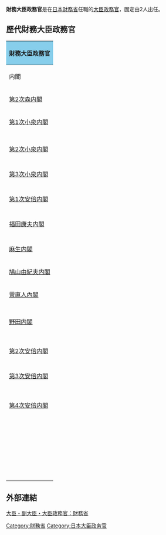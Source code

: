 {{Unreferenced|time=2020-07-02T15:54:29+00:00}}
'''財務大臣政務官'''是在[[日本|日本]][[財務省|財務省]]任職的[[大臣政務官|大臣政務官]]，固定由2人出任。

== 歷代財務大臣政務官 ==
{| class="wikitable"
! colspan="5" style="background-color:skyblue" |財務大臣政務官
|-
! colspan="2" |内閣
! colspan="2" |姓名
!任期
|-
|[[第2次森内閣|第2次森内閣]]
|[[第2次森内閣_(改造_中央省庁再編後)|改造内閣（中央省庁再編後）]]
|[[大野松茂|大野松茂]]
|[[砂田圭佑|砂田圭佑]]
|2001年1月6日 - 2001年4月26日
|-
| colspan="2" rowspan="2" |[[第1次小泉内閣|第1次小泉内閣]]
|[[中野清_(政治家)|中野清]]
|[[林田彪|林田彪]]
|2001年5月7日 -  2002年1月8日
|-
|[[砂田圭佑|砂田圭佑]]
|[[吉田幸弘|吉田幸弘]]
|2002年1月8日 - 2002年9月30日
|-
| style="border-top:hidden" |
|[[第1次小泉内閣_(第1次改造)|第1次改造内閣]]
|[[田中和徳|田中和徳]]
|[[森山裕|森山裕]]
|2002年10月4日 - 2003年9月22日
|-
| style="border-top:hidden" |
|[[第1次小泉内閣_(第2次改造)|第2次改造内閣]]
|[[七条明|七条明]]
|[[山下英利|山下英利]]
|2003年9月25日 - 2003年11月19日
|-
| colspan="2" |[[第2次小泉内閣|第2次小泉内閣]]
|七条明
|山下英利
|2003年11月20日 - 2004年7月20日
|-
| style="border-top:hidden" |
|[[第2次小泉内閣_(改造)|改造内閣]]
|[[倉田雅年|倉田雅年]]
|[[段本幸男|段本幸男]]
|2004年9月30日 - 2005年7月5日
|-
| colspan="2" |[[第3次小泉内閣|第3次小泉内閣]]
|倉田雅年
|段本幸男
|2005年9月22日 - 2005年10月31日
|-
| style="border-top:hidden" |
|[[第3次小泉内閣_(改造)|改造内閣]]
|西田猛
|野上浩太郎
|2005年11月2日 - 2006年9月26日
|-
| colspan="2" |[[第1次安倍内閣|第1次安倍内閣]]
|[[江崎洋一郎|江崎洋一郎]]
|[[椎名一保|椎名一保]]
|2006年9月27日 - 2007年8月27日
|-
| style="border-top:hidden" |
|[[第1次安倍内閣_(改造)|第1次改造内閣]]
|[[宮下一郎|宮下一郎]]
|[[小泉昭男|小泉昭男]]
|2007年8月29日 - 2007年9月26日
|-
| colspan="2" |[[福田康夫内閣|福田康夫内閣]]
|宮下一郎
|小泉昭男
|2007年9月27日 - 2008年8月2日
|-
| style="border-top:hidden" |
|[[福田康夫内閣_(改造)|改造内閣]]
|[[三ツ矢憲生|三ツ矢憲生]]
|[[末松信介|末松信介]]
|2008年8月6日 - 2008年9月24日
|-
| colspan="2" |[[麻生内閣|麻生内閣]]
|三ツ矢憲生
|末松信介
|2008年9月29日 - - 2009年9月16日
|-
| colspan="2" |[[鳩山由紀夫内閣|鳩山由紀夫内閣]]
|[[大串博志|大串博志]]
|[[古本伸一郎|古本伸一郎]]
|2009年9月18日 - 2010年6月8日
|-
| colspan="2" |[[菅直人內閣|菅直人內閣]]
|大串博志
|古本伸一郎
|2010年6月9日 - 2010年9月17日
|-
| style="border-top:hidden" |
|[[菅直人內閣_(第1次改造)|第1次改造内閣]]
|[[吉田泉|吉田泉]]
|[[尾立源幸|尾立源幸]]
|2010年9月21日 - 2011年1月14日
|-
| style="border-top:hidden" |
|[[菅直人內閣_(第2次改造)|第2次改造内閣]]
|吉田泉
|尾立源幸
|2011年1月18日 - 2011年9月2日
|-
| colspan="2" |[[野田内閣|野田内閣]]
|吉田泉
|尾立源幸
|2011年9月5日 - 2012年1月13日
|-
| style="border-top:hidden" |
|[[野田内閣_(第1次改造)|第1次改造内閣]]
|[[三谷光男|三谷光男]]
|吉田泉
|2012年1月13日 - 2012年6月4日
|-
| style="border-top:hidden" |
|[[野田内閣_(第2次改造)|第2次改造内閣]]
|三谷光男
|[[若泉征三|若泉征三]]（復興大臣政務官を兼務）
|2012年6月4日 - 2012年10月1日
|-
| style="border-top:hidden" |
|[[野田内閣_(第3次改造)|第3次改造内閣]]
|[[網屋信介|網屋信介]]
|[[柚木道義|柚木道義]]
|2012年10月2日 - 2012年12月26日
|-
| colspan="2" rowspan="2" |[[第2次安倍内閣|第2次安倍内閣]]
|[[伊東良孝|伊東良孝]]
|[[竹内譲|竹内譲]]
|2012年12月26日 - 2013年9月30日
|-
|[[葉梨康弘|葉梨康弘]]
|[[山本博司|山本博司]]
|2013年9月30日 - 2014年9月3日
|-
| style="border-top:hidden" |
|[[第2次安倍内閣_(改造)|改造内閣]]
|[[大家敏志|大家敏志]]
|[[竹谷とし子|竹谷とし子]]
|2014年9月4日 - 2014年12月24日
|-
| colspan="2" |[[第3次安倍内閣|第3次安倍内閣]]
|大家敏志
|竹谷とし子
|2014年12月25日 - 2015年10月9日
|-
| style="border-top:hidden" |
|[[第3次安倍内閣_(第1次改造)|第1次改造内閣]]
|[[大岡敏孝|大岡敏孝]]
|[[中西祐介|中西祐介]]
|2015年10月9日 - 2016年8月5日
|-
| style="border-top:hidden" |
|[[第3次安倍内閣_(第2次改造)|第2次改造内閣]]
|[[杉久武|杉久武]]
|[[三木亨|三木亨]]
|2016年8月5日 - 2017年8月7日
|-
| style="border-top:hidden" |
|[[第3次安倍内閣_(第3次改造)|第3次改造内閣]]
|[[今枝宗一郎|今枝宗一郎]]
|[[長峯誠|長峯誠]]
|2017年8月7日 - 2017年11月1日
|-
| colspan="2" |[[第4次安倍内閣|第4次安倍内閣]]
|今枝宗一郎
|長峯誠
|2017年11月2日 - 2018年10月2日
|-
| style="border-top:hidden;" | 
| rowspan="2" |[[第4次安倍内閣_(第1次改造)|第1次改造内閣]]
|[[渡辺美知太郎|渡辺美知太郎]]
| rowspan="2" |[[伊佐進一|伊佐進一]]
|2018年10月4日 - 2019年4月8日
|-
| style="border-top:hidden;" | 
|[[宮島喜文|宮島喜文]]
|2019年4月8日 - 2019年9月13日
|-
| style="border-top:hidden;" | 
|[[第4次安倍内閣_(第2次改造)|第2次改造内閣]]
|[[井上貴博_(政治家)|井上貴博]]
|宮島喜文
|2019年9月13日 - 
|}

== 外部連結 ==
[https://www.mof.go.jp/about_mof/ministers_profile/ 大臣・副大臣・大臣政務官：財務省] {{Wayback|url=https://www.mof.go.jp/about_mof/ministers_profile/ |date=20210419030344 }}
{{日本財務省}}

[[Category:財務省|Category:財務省]]
[[Category:日本大臣政务官|Category:日本大臣政务官]]